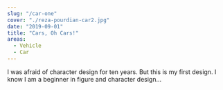 ```yaml
---
slug: "/car-one"
cover: "./reza-pourdian-car2.jpg"
date: "2019-09-01"
title: "Cars, Oh Cars!"
areas:
  - Vehicle
  - Car
---
```


I was afraid of character design for ten years. But this is my first design. I know I am a beginner in figure and character design...